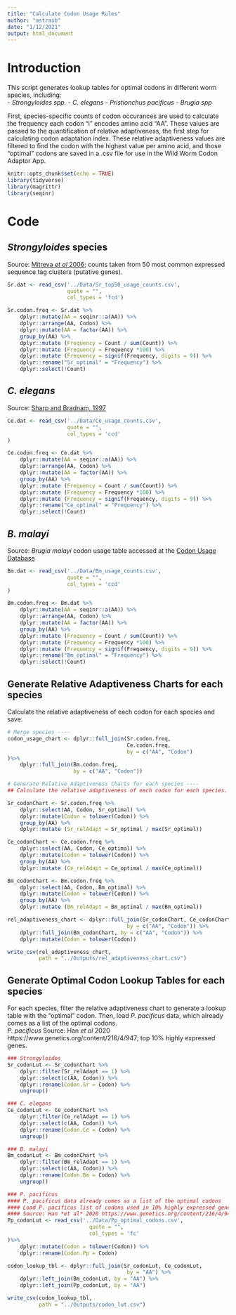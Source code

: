 ```yaml
---
title: "Calculate Codon Usage Rules"
author: "astrasb"
date: "1/12/2021"
output: html_document
---
```

# Introduction
This script generates lookup tables for optimal codons in different
worm species, including:  
  -  *Strongyloides spp.*
  -  *C. elegans*
  -  *Pristionchus pacificus*
  -  *Brugia spp*

First, species-specific counts of codon occurances are used to calculate
the frequency each codon "i" encodes amino acid "AA". These values are passed to the quantification of relative adaptiveness, the first step for calculating codon adaptation index. These relative adaptiveness values are filtered to find the codon with the highest value per amino acid, and those "optimal" codons are saved in a .csv file for use in the Wild Worm Codon Adaptor App.  

```r
knitr::opts_chunk$set(echo = TRUE)
library(tidyverse)
library(magrittr)
library(seqinr)
```

# Code

## *Strongyloides* species
Source: [Mitreva *et al* 2006](https://www.ncbi.nlm.nih.gov/pmc/articles/PMC1779591/); counts taken from 50 most common expressed sequence tag clusters (putative genes).   
```r
Sr.dat <- read_csv('../Data/Sr_top50_usage_counts.csv',
                   quote = "",
                   col_types = 'fcd')

Sr.codon.freq <- Sr.dat %>%
    dplyr::mutate(AA = seqinr::a(AA)) %>%
    dplyr::arrange(AA, Codon) %>%
    dplyr::mutate(AA = factor(AA)) %>%
    group_by(AA) %>%
    dplyr::mutate (Frequency = Count / sum(Count)) %>%
    dplyr::mutate (Frequency = Frequency *100) %>%
    dplyr::mutate (Frequency = signif(Frequency, digits = 9)) %>%
    dplyr::rename("Sr_optimal" = "Frequency") %>%
    dplyr::select(!Count)
```

## *C. elegans*
Source: [Sharp and Bradnam, 1997](https://www.ncbi.nlm.nih.gov/books/NBK20194/)   
```r
Ce.dat <- read_csv('../Data/Ce_usage_counts.csv', 
                   quote = "", 
                   col_types = 'ccd'
)

Ce.codon.freq <- Ce.dat %>%
    dplyr::mutate(AA = seqinr::a(AA)) %>%
    dplyr::arrange(AA, Codon) %>%
    dplyr::mutate(AA = factor(AA)) %>%
    group_by(AA) %>%
    dplyr::mutate (Frequency = Count / sum(Count)) %>%
    dplyr::mutate (Frequency = Frequency *100) %>%
    dplyr::mutate (Frequency = signif(Frequency, digits = 9)) %>%
    dplyr::rename("Ce_optimal" = "Frequency") %>%
    dplyr::select(!Count)
```

## *B. malayi*
Source: *Brugia malayi* codon usage table accessed at the [Codon Usage Database](http://www.kazusa.or.jp/codon/)
```r
Bm.dat <- read_csv('../Data/Bm_usage_counts.csv', 
                   quote = "", 
                   col_types = 'ccd'
)

Bm.codon.freq <- Bm.dat %>%
    dplyr::mutate(AA = seqinr::a(AA)) %>%
    dplyr::arrange(AA, Codon) %>%
    dplyr::mutate(AA = factor(AA)) %>%
    group_by(AA) %>%
    dplyr::mutate (Frequency = Count / sum(Count)) %>%
    dplyr::mutate (Frequency = Frequency *100) %>%
    dplyr::mutate (Frequency = signif(Frequency, digits = 9)) %>%
    dplyr::rename("Bm_optimal" = "Frequency") %>%
    dplyr::select(!Count)
```

## Generate Relative Adaptiveness Charts for each species
Calculate the relative adaptiveness of each codon for each species and save.  
```r
# Merge species ----
codon_usage_chart <- dplyr::full_join(Sr.codon.freq, 
                                      Ce.codon.freq,
                                      by = c("AA", "Codon") 
)%>%
    dplyr::full_join(Bm.codon.freq,
                     by = c("AA", "Codon"))

# Generate Relative Adaptiveness Charts for each species ----
## Calculate the relative adaptiveness of each codon for each species. 

Sr_codonChart <- Sr.codon.freq %>%
    dplyr::select(AA, Codon, Sr_optimal) %>%
    dplyr::mutate(Codon = tolower(Codon)) %>%
    group_by(AA) %>%
    dplyr::mutate (Sr_relAdapt = Sr_optimal / max(Sr_optimal))

Ce_codonChart <- Ce.codon.freq %>%
    dplyr::select(AA, Codon, Ce_optimal) %>%
    dplyr::mutate(Codon = tolower(Codon)) %>%
    group_by(AA) %>%
    dplyr::mutate (Ce_relAdapt = Ce_optimal / max(Ce_optimal))

Bm_codonChart <- Bm.codon.freq %>%
    dplyr::select(AA, Codon, Bm_optimal) %>%
    dplyr::mutate(Codon = tolower(Codon)) %>%
    group_by(AA) %>%
    dplyr::mutate (Bm_relAdapt = Bm_optimal / max(Bm_optimal))

rel_adaptiveness_chart <- dplyr::full_join(Sr_codonChart, Ce_codonChart,
                                      by = c("AA", "Codon")) %>%
    dplyr::full_join(Bm_codonChart, by = c("AA", "Codon")) %>%
    dplyr::mutate(Codon = tolower(Codon))

write_csv(rel_adaptiveness_chart,
          path = "../Outputs/rel_adaptiveness_chart.csv")
```

## Generate Optimal Codon Lookup Tables for each species
For each species, filter the relative adaptiveness chart to generate a lookup table with the "optimal" codon. Then, load *P. pacificus* data, which already comes as a list of the optimal codons.  
*P. pacificus* Source: Han *et al* 2020 https://www.genetics.org/content/216/4/947; top 10% highly expressed genes.  
```r
### Strongyloides
Sr_codonLut <- Sr_codonChart %>%
    dplyr::filter(Sr_relAdapt == 1) %>%
    dplyr::select(c(AA, Codon)) %>%
    dplyr::rename(Codon.Sr = Codon) %>%
    ungroup() 

### C. elegans
Ce_codonLut <- Ce_codonChart %>%
    dplyr::filter(Ce_relAdapt == 1) %>%
    dplyr::select(c(AA, Codon)) %>%
    dplyr::rename(Codon.Ce = Codon) %>%
    ungroup() 

### B. malayi 
Bm_codonLut <- Bm_codonChart %>%
    dplyr::filter(Bm_relAdapt == 1) %>%
    dplyr::select(c(AA, Codon)) %>%
    dplyr::rename(Codon.Bm = Codon) %>%
    ungroup() 

### P. pacificus
#### P. pacificus data already comes as a list of the optimal codons
#### Load P. pacificus list of codons used in 10% highly expressed genes
#### Source: Han *et al* 2020 https://www.genetics.org/content/216/4/947
Pp_codonLut <- read_csv('../Data/Pp_optimal_codons.csv', 
                          quote = "", 
                          col_types = 'fc'
)%>%
    dplyr::mutate(Codon = tolower(Codon)) %>%
    dplyr::rename(Codon.Pp = Codon)

codon_lookup_tbl <- dplyr::full_join(Sr_codonLut, Ce_codonLut,
                                      by = "AA") %>%
    dplyr::left_join(Bm_codonLut, by = "AA") %>%
    dplyr::left_join(Pp_codonLut, by = "AA")

write_csv(codon_lookup_tbl,
          path = "../Outputs/codon_lut.csv")
```

